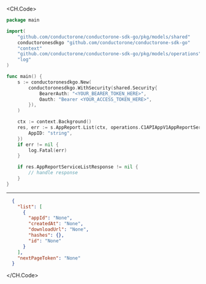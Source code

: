 
<CH.Code>
```go List.go
package main

import(
	"github.com/conductorone/conductorone-sdk-go/pkg/models/shared"
	conductoronesdkgo "github.com/conductorone/conductorone-sdk-go"
	"context"
	"github.com/conductorone/conductorone-sdk-go/pkg/models/operations"
	"log"
)

func main() {
    s := conductoronesdkgo.New(
        conductoronesdkgo.WithSecurity(shared.Security{
            BearerAuth: "<YOUR_BEARER_TOKEN_HERE>",
            Oauth: "Bearer <YOUR_ACCESS_TOKEN_HERE>",
        }),
    )

    ctx := context.Background()
    res, err := s.AppReport.List(ctx, operations.C1APIAppV1AppReportServiceListRequest{
        AppID: "string",
    })
    if err != nil {
        log.Fatal(err)
    }

    if res.AppReportServiceListResponse != nil {
        // handle response
    }
}
```
---

```json Example Response
  {
    "list": [
      {
        "appId": "None",
        "createdAt": "None",
        "downloadUrl": "None",
        "hashes": {},
        "id": "None"
      }
    ],
    "nextPageToken": "None"
  }
```
</CH.Code>
